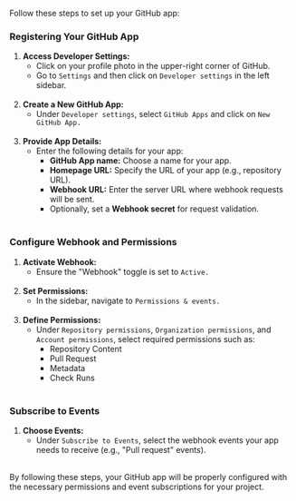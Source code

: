 Follow these steps to set up your GitHub app:

### Registering Your GitHub App

1. **Access Developer Settings:**
   - Click on your profile photo in the upper-right corner of GitHub.
   - Go to ```Settings``` and then click on ```Developer settings``` in the left sidebar.
   <br></br>
2. **Create a New GitHub App:**
   - Under ```Developer settings```, select ```GitHub Apps``` and click on ```New GitHub App.```
   <br></br>
3. **Provide App Details:**
   - Enter the following details for your app:
     - **GitHub App name:** Choose a name for your app.
     - **Homepage URL:** Specify the URL of your app (e.g., repository URL).
     - **Webhook URL:** Enter the server URL where webhook requests will be sent.
     - Optionally, set a **Webhook secret** for request validation.
     <br></br>

### Configure Webhook and Permissions

1. **Activate Webhook:**
   - Ensure the "Webhook" toggle is set to ```Active.```
   <br></br>
2. **Set Permissions:**
   - In the sidebar, navigate to ```Permissions & events.```
   <br></br>
3. **Define Permissions:**
   - Under ```Repository permissions```, ```Organization permissions```, and ```Account permissions```, select required permissions such as:
     - Repository Content
     - Pull Request
     - Metadata
     - Check Runs
     <br></br>

### Subscribe to Events

1. **Choose Events:**
   - Under ```Subscribe to Events```, select the webhook events your app needs to receive (e.g., "Pull request" events).
   <br></br>

By following these steps, your GitHub app will be properly configured with the necessary permissions and event subscriptions for your project.
